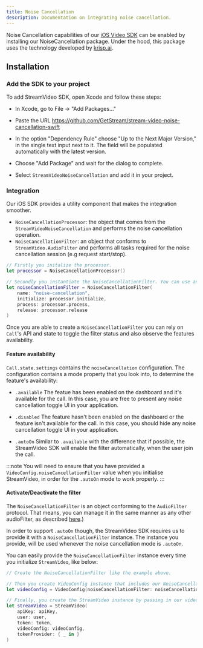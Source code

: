 ```yaml
---
title: Noise Cancellation
description: Documentation on integrating noise cancellation.
---
```


Noise Cancellation capabilities of our [iOS Video SDK](https://getstream.io/video/sdk/ios) can be enabled by installing our NoiseCancellation package. Under the hood, this package uses the technology developed by [krisp.ai](https://krisp.ai).

## Installation

### Add the SDK to your project

To add StreamVideo SDK, open Xcode and follow these steps:

- In Xcode, go to File -> "Add Packages..."
- Paste the URL https://github.com/GetStream/stream-video-noise-cancellation-swift
- In the option "Dependency Rule" choose "Up to the Next Major Version," in the single text input next to it. The field will be populated automatically with the latest version.

- Choose "Add Package" and wait for the dialog to complete.
- Select `StreamVideoNoiseCancellation` and add it in your project.

### Integration

Our iOS SDK provides a utility component that makes the integration smoother.

- `NoiseCancellationProcessor`: the object that comes from the `StreamVideoNoiseCancellation` and performs the noise cancellation operation.
- `NoiseCancellationFilter`: an object that conforms to `StreamVideo.AudioFilter` and performs all tasks required for the noise cancellation session (e.g request start/stop).


```swift
// Firstly you initalize the processor.
let processor = NoiseCancellationProcessor()

// Secondly you instantiate the NoiseCancellationFilter. You can use any name, but it needs to be unique compared to other AudioFilters you may be using.
let noiseCancellationFilter = NoiseCancellationFilter(
    name: "noise-cancellation",
    initialize: processor.initialize,
    process: processor.process,
    release: processor.release
)
```

Once you are able to create a `NoiseCancellationFilter` you can rely on `Call`'s API and state to toggle the filter status and also observe the features availability.

#### Feature availability

`Call.state.settings` contains the `noiseCancellation` configuration. The configuration contains a mode property that you look into, to determine the feature's availability:

- `.available`
The featue has been enabled on the dashboard and it's available for the call. In this case, you are free to present any noise cancellation toggle UI in your application.

- `.disabled`
The feature hasn't been enabled on the dashboard or the feature isn't available for the call. In this case, you should hide any noise cancellation toggle UI in your application.

- `.autoOn`
Similar to `.available` with the difference that if possible, the StreamVideo SDK will enable the filter automatically, when the user join the call.

:::note
You will need to ensure that you have provided a `VideoConfig.noiseCancellationFilter` value when you initialise StreamVideo, in order for the `.autoOn` mode to work properly.
:::

#### Activate/Deactivate the filter

The `NoiseCancellationFilter` is an object conforming to the `AudioFilter` protocol. That means, you can manage it in the same manner as any other audioFilter, as described [here](../../advanced/apply-video-filters).)

In order to support `.autoOn` though, the StreamVideo SDK requires us to provide it with a `NoiseCancellationFilter` instance. The instance you provide, will be used whenever the noise cancellation mode is `.autoOn`.

You can easily provide the `NoiseCancellationFilter` instance every time you initialize `StreamVideo`, like below:

```swift
// Create the NoiseCancellationFilter like the example above.

// Then you create VideoConfig instance that includes our NoiseCancellationFilter.
let videoConfig = VideoConfig(noiseCancellationFilter: noiseCancellationFilter)

// Finally, you create the StreamVideo instance by passing in our videoConfig.
let streamVideo = StreamVideo(
    apiKey: apiKey,
    user: user,
    token: token,
    videoConfig: videoConfig,
    tokenProvider: { _ in }
)
```

